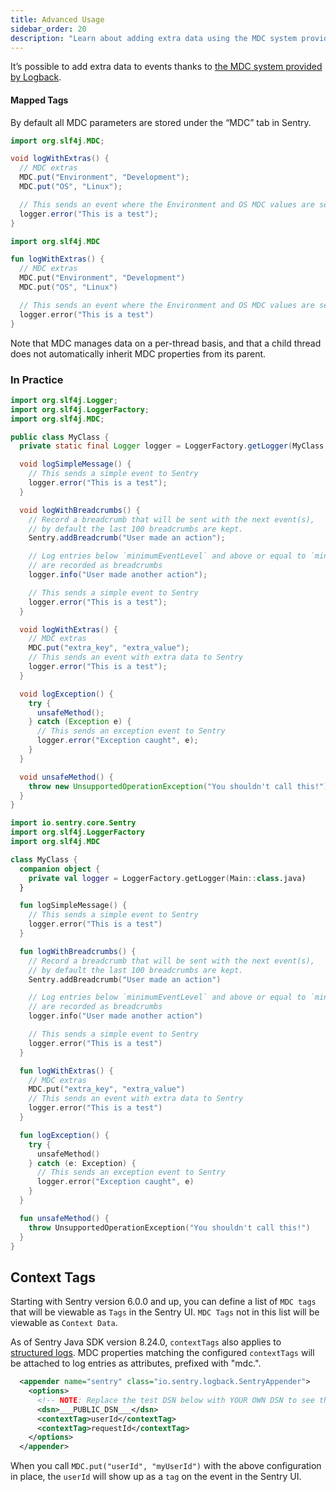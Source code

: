 ```yaml
---
title: Advanced Usage
sidebar_order: 20
description: "Learn about adding extra data using the MDC system provided by Logback."
---
```


It’s possible to add extra data to events thanks to [the MDC system provided by Logback](https://logback.qos.ch/manual/mdc.html).

#### Mapped Tags

By default all MDC parameters are stored under the “MDC” tab in Sentry.

```java {tabTitle:Java}
import org.slf4j.MDC;

void logWithExtras() {
  // MDC extras
  MDC.put("Environment", "Development");
  MDC.put("OS", "Linux");

  // This sends an event where the Environment and OS MDC values are set as MDC entries
  logger.error("This is a test");
}
```

```kotlin {tabTitle:Kotlin}
import org.slf4j.MDC

fun logWithExtras() {
  // MDC extras
  MDC.put("Environment", "Development")
  MDC.put("OS", "Linux")

  // This sends an event where the Environment and OS MDC values are set as MDC entries
  logger.error("This is a test")
}
```

Note that MDC manages data on a per-thread basis, and that a child thread does not automatically inherit MDC properties from its parent.

### In Practice

```java {tabTitle:Java}
import org.slf4j.Logger;
import org.slf4j.LoggerFactory;
import org.slf4j.MDC;

public class MyClass {
  private static final Logger logger = LoggerFactory.getLogger(MyClass.class);

  void logSimpleMessage() {
    // This sends a simple event to Sentry
    logger.error("This is a test");
  }

  void logWithBreadcrumbs() {
    // Record a breadcrumb that will be sent with the next event(s),
    // by default the last 100 breadcrumbs are kept.
    Sentry.addBreadcrumb("User made an action");

    // Log entries below `minimumEventLevel` and above or equal to `minimumBreadcrumbLevel`
    // are recorded as breadcrumbs
    logger.info("User made another action");

    // This sends a simple event to Sentry
    logger.error("This is a test");
  }

  void logWithExtras() {
    // MDC extras
    MDC.put("extra_key", "extra_value");
    // This sends an event with extra data to Sentry
    logger.error("This is a test");
  }

  void logException() {
    try {
      unsafeMethod();
    } catch (Exception e) {
      // This sends an exception event to Sentry
      logger.error("Exception caught", e);
    }
  }

  void unsafeMethod() {
    throw new UnsupportedOperationException("You shouldn't call this!");
  }
}
```

```kotlin {tabTitle:Kotlin}
import io.sentry.core.Sentry
import org.slf4j.LoggerFactory
import org.slf4j.MDC

class MyClass {
  companion object {
    private val logger = LoggerFactory.getLogger(Main::class.java)
  }

  fun logSimpleMessage() {
    // This sends a simple event to Sentry
    logger.error("This is a test")
  }

  fun logWithBreadcrumbs() {
    // Record a breadcrumb that will be sent with the next event(s),
    // by default the last 100 breadcrumbs are kept.
    Sentry.addBreadcrumb("User made an action")

    // Log entries below `minimumEventLevel` and above or equal to `minimumBreadcrumbLevel`
    // are recorded as breadcrumbs
    logger.info("User made another action")

    // This sends a simple event to Sentry
    logger.error("This is a test")
  }

  fun logWithExtras() {
    // MDC extras
    MDC.put("extra_key", "extra_value")
    // This sends an event with extra data to Sentry
    logger.error("This is a test")
  }

  fun logException() {
    try {
      unsafeMethod()
    } catch (e: Exception) {
      // This sends an exception event to Sentry
      logger.error("Exception caught", e)
    }
  }

  fun unsafeMethod() {
    throw UnsupportedOperationException("You shouldn't call this!")
  }
}
```

## Context Tags

Starting with Sentry version 6.0.0 and up, you can define a list of `MDC tags` that will be viewable as `Tags` in the Sentry UI. `MDC Tags` not in this list will be viewable as `Context Data`.

As of Sentry Java SDK version 8.24.0, `contextTags` also applies to [structured logs](https://docs.sentry.io/product/explore/logs/). MDC properties matching the configured `contextTags` will be attached to log entries as attributes, prefixed with "mdc.".

```xml {tabTitle:XML}
  <appender name="sentry" class="io.sentry.logback.SentryAppender">
    <options>
      <!-- NOTE: Replace the test DSN below with YOUR OWN DSN to see the events from this app in your Sentry project/dashboard -->
      <dsn>___PUBLIC_DSN___</dsn>
      <contextTag>userId</contextTag>
      <contextTag>requestId</contextTag>
    </options>
  </appender>
```

When you call `MDC.put("userId", "myUserId")` with the above configuration in place, the `userId` will show up as a `tag` on the event in the Sentry UI.
